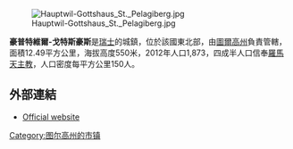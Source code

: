 [[Image:Hauptwil-Gottshaus_St._Pelagiberg.jpg|right]]

'''豪普特維爾-戈特斯豪斯'''是[[瑞士|瑞士]]的城鎮，位於該國東北部，由[[圖爾高州|圖爾高州]]負責管轄，面積12.49平方公里，海拔高度550米，2012年人口1,873，四成半人口信奉[[羅馬天主教|羅馬天主教]]，人口密度每平方公里150人。

==外部連結==
*[http://www.hauptwil-gottshaus.ch Official website]{{Wayback|url=http://www.hauptwil-gottshaus.ch/ |date=20200823052633 }} {{de icon}}

{{Switzerland-geo-stub}}
[[Category:图尔高州的市镇|Category:图尔高州的市镇]]